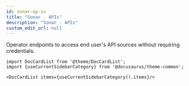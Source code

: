 ```yaml
---
id: sonar-ap-is
title: "Sonar - APIs"
description: "Sonar - APIs"
custom_edit_url: null
---
```




Operator endpoints to access end user's API sources without requiring credentials.



```mdx-code-block
import DocCardList from '@theme/DocCardList';
import {useCurrentSidebarCategory} from '@docusaurus/theme-common';

<DocCardList items={useCurrentSidebarCategory().items}/>
```
      